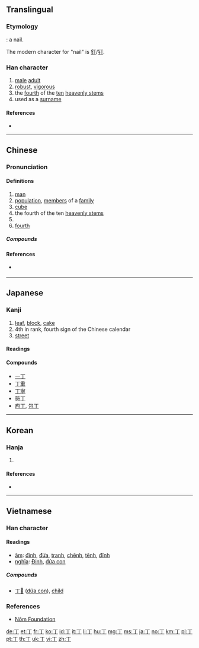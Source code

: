 ==Translingual==
{{stroke order|stroke=2}}
{{stroke order|type=animate}}

===Etymology===
{{Han etyl}}
{{liushu|p}}: a nail.

The modern character for "nail" is [[釘]]/[[钉]].

===Han character===
{{Han char|rn=1|rad=一|as=01|sn=2|four=10200|canj=MN|ids=⿱一亅}}

# [[male]] [[adult]]
# [[robust]], [[vigorous]]
# the [[fourth]] of the [[ten]] [[heavenly stem]]s
# used as a [[surname]]

====References====
* {{Han ref|kx=0075.030|dkj=00002|dj=0135.010|hdz=10002.050|uh=4E01|ud=19969|bh=A442|bd=42050}}

----

==Chinese==
{{zh-forms}}

===Pronunciation===
{{zh-pron
|m=dīng,zhēng
|c=ding1,zaang1,zang1
|h=
|mn=ting
|w=
|mc=y
|oc=y
|ma=|ma2=
|cat=noun,proper noun,numeral
}}

{{attention|wuu}} {{attention|zh}}
<!--
Shanghai：tin {{IPA|/tɪŋ/|lang=wuu}}
Suzhou：tin {{IPA|/tɪŋ/|lang=wuu}}
Ningbo：tin {{IPA|/tɪŋ/|lang=wuu}}
Wenzhou：ten {{IPA|/teŋ/|lang=wuu}}
-->

====Definitions====
{{zh-hanzi}}

# [[man]]
# [[population]], [[member]]s of a [[family]]
# [[cube]]
# the fourth of the ten [[heavenly stem]]s
# {{surname|lang=zh}}
# [[fourth]]

=====Compounds=====
{{der3
|{{zh-l|丁壩}}
|{{zh-l|丁財兩旺}}
|{{zh-l|丁當}}
|{{zh-l|丁等}}
|{{zh-l|丁丁}}
|{{zh-l|丁東}}
|{{zh-l|丁冬}}
|{{zh-l|丁賦}}
|{{zh-l|丁口}}
|{{zh-l|丁年}}
|{{zh-l|丁香}}
|{{zh-l|丁香花}}
|{{zh-l|丁役}}
|{{zh-l|丁憂}}
|{{zh-l|丁雲}}
|{{zh-l|丁字}}
|{{zh-l|丁字尺}}
|{{zh-l|丁字形}}
|{{zh-l|丁字鐵}}
|{{zh-l|丁種維生素}}
|{{zh-l|阿拉丁}}
|{{zh-l|愛丁堡}}
|{{zh-l|補丁}}
|{{zh-l|布丁}}
|{{zh-l|不識一丁}}
|{{zh-l|炒三丁}}
|{{zh-l|成丁}}
|{{zh-l|抽壯丁}}
|{{zh-l|抽丁}}
|{{zh-l|但丁}}
|{{zh-l|黃瓜丁兒}}
|{{zh-l|家丁}}
|{{zh-l|君士坦丁堡}}
|{{zh-l|拉丁}}
|{{zh-l|拉丁化}}
|{{zh-l|拉丁教會}}
|{{zh-l|拉丁美洲}}
|{{zh-l|拉丁語}}
|{{zh-l|辣子肉丁}}
|{{zh-l|蘿蔔丁}}
|{{zh-l|南丁格爾}}
|{{zh-l|尼古丁}}
|{{zh-l|人丁}}
|{{zh-l|人丁興旺}}
|{{zh-l|肉丁}}
|{{zh-l|沙丁魚}}
|{{zh-l|添丁|tr=tiāndīng}}
|{{zh-l|峒丁}}
|{{zh-l|巡丁}}
|{{zh-l|亞丁}}
|{{zh-l|一丁點兒}}
|{{zh-l|園丁}}
|{{zh-l|壯丁}}
|{{zh-l|紫丁香}}
}}

====References====
* {{qualifier|Min Nan}} {{thcwd|46}}

----

==Japanese==

===Kanji===
{{ja-kanji|grade=3|rs=一01}}

# [[leaf]], [[block]], [[cake]]
# 4th in rank, fourth sign of the Chinese calendar
# [[street]]

====Readings====
{{ja-readings|goon=[[ちょう]] (chō)|kanon=[[てい]] (tei), [[とう]] (tō)|kun=[[ひのと]] (hinoto), [[あたる]] (ataru), [[よぼろ]] (yoboro)}}

====Compounds====
* [[一丁]]
* [[丁重]]
* [[丁寧]]
* [[符丁]]
* [[庖丁]], [[包丁]]

----

==Korean==

===Hanja===
{{ko-hanja|hangeul=정|rv=jeong|mr=chŏng|y=ceng|eumhun=[[고무래]], [[장정]]|ehrv=gomurae, jangjeong|ehmr=komurae, changjŏng|ehy=komuray, cangceng}}

# {{defn|lang=ko|sort=一01}}

====References====
* {{Hanja ref|nav=11370}}

----

==Vietnamese==

===Han character===
{{vi-hantu|rs=一01}}

====Readings====
* [[音読|âm]]: [[đinh]], [[đứa]], [[tranh]], [[chênh]], [[tênh]], [[đĩnh]]
* [[意義|nghĩa]]: [[Đinh]], [[đứa con]]

=====Compounds=====
* [[丁𡥵]] ([[đứa con]]), [[child]]

===References===
* [http://nomfoundation.org/common/nom_details.php?codepoint=4e01 Nôm Foundation]

[[de:丁]]
[[et:丁]]
[[fr:丁]]
[[ko:丁]]
[[id:丁]]
[[it:丁]]
[[li:丁]]
[[hu:丁]]
[[mg:丁]]
[[ms:丁]]
[[ja:丁]]
[[no:丁]]
[[km:丁]]
[[pl:丁]]
[[pt:丁]]
[[th:丁]]
[[uk:丁]]
[[vi:丁]]
[[zh:丁]]